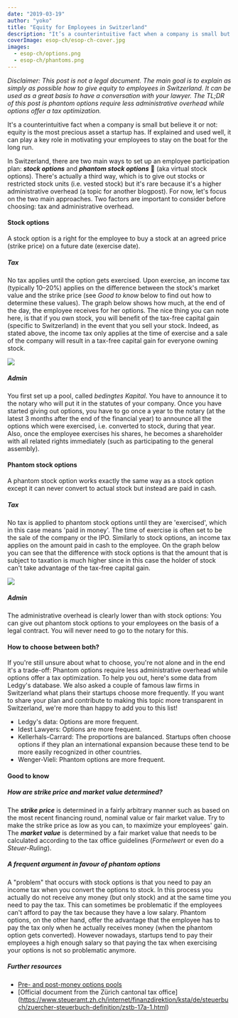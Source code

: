 ```yaml
---
date: "2019-03-19"
author: "yoko"
title: "Equity for Employees in Switzerland"
description: "It’s a counterintuitive fact when a company is small but believe it or not: equity is the most precious asset a startup has. If explained and used well, it can play a key role in motivating your employees to stay on the boat for the long run."
coverImage: esop-ch/esop-ch-cover.jpg
images:
  - esop-ch/options.png
  - esop-ch/phantoms.png
---
```


*Disclaimer: This post is not a legal document. The main goal is to explain as simply as possible how to give equity to employees in Switzerland. It can be used as a great basis to have a conversation with your lawyer. The TL;DR of this post is phantom options require less administrative overhead while options offer a tax optimization.*

It's a counterintuitive fact when a company is small but believe it or not: equity is the most precious asset a startup has. If explained and used well, it can play a key role in motivating your employees to stay on the boat for the long run.

In Switzerland, there are two main ways to set up an employee participation plan: ***stock options*** and ***phantom stock options*** 👻 (aka virtual stock options). There's actually a third way, which is to give out stocks or restricted stock units (i.e. vested stock) but it's rare because it's a higher administrative overhead (a topic for another blogpost). For now, let's focus on the two main approaches. Two factors are important to consider before choosing: tax and administrative overhead.

#### Stock options
A stock option is a right for the employee to buy a stock at an agreed price (strike price) on a future date (exercise date).

##### Tax
No tax applies until the option gets exercised. Upon exercise, an income tax (typically 10–20%) applies on the difference between the stock's market value and the strike price (see *Good to know* below to find out how to determine these values). The graph below shows how much, at the end of the day, the employee receives for her options. The nice thing you can note here, is that if  you own stock, you will benefit of the tax-free capital gain (specific to Switzerland) in the event that you sell your stock. Indeed, as stated above, the income tax only applies at the time of exercise and a sale of the company will result in a tax-free capital gain for everyone owning stock.

<Img src="options.png" />

##### Admin
You first set up a pool, called *bedingtes Kapital*. You have to announce it to the notary who will put it in the statutes of your company. Once you have started giving out options, you have to go once a year to the notary (at the latest 3 months after the end of the financial year) to announce all the options which were exercised, i.e. converted to stock, during that year. Also, once the employee exercises his shares, he becomes a shareholder with all related rights immediately (such as participating to the general assembly).

#### Phantom stock options
A phantom stock option works exactly the same way as a stock option except it can never convert to actual stock but instead are paid in cash.

##### Tax
No tax is applied to phantom stock options until they are 'exercised', which in this case means 'paid in money'. The time of exercise is often set to be the sale of the company or the IPO. Similarly to stock options, an income tax applies on the amount paid in cash to the employee. On the graph below you can see that the difference with stock options is that the amount that is subject to taxation is much higher since in this case the holder of stock can't take advantage of the tax-free capital gain.

<Img src="phantoms.png" />

##### Admin
The administrative overhead is clearly lower than with stock options: You can give out phantom stock options to your employees on the basis of a legal contract. You will never need to go to the notary for this.

#### How to choose between both?
If you're still unsure about what to choose, you're not alone and in the end it's a trade-off: Phantom options require less administrative overhead while options offer a tax optimization. To help you out, here's some data from Ledgy's database. We also asked a couple of famous law firms in Switzerland what plans their startups choose more frequently. If you want to share your plan and contribute to making this topic more transparent in Switzerland, we're more than happy to add you to this list!

* Ledgy's data: Options are more frequent.
* Idest Lawyers: Options are more frequent.
* Kellerhals-Carrard: The proportions are balanced. Startups often choose options if they plan an international expansion because these tend to be more easily recognized in other countries.
* Wenger-Vieli: Phantom options are more frequent.

#### Good to know

##### How are strike price and market value determined?
The ***strike price*** is determined in a fairly arbitrary manner such as based on the most recent financing round, nominal value or fair market value. Try to make the strike price as low as you can, to maximize your employees' gain. The ***market value*** is determined by a fair market value that needs to be calculated according to the tax office guidelines (*Formelwert* or even do a *Steuer-Ruling*).

##### A frequent argument in favour of phantom options
A "problem" that occurs with stock options is that you need to pay an income tax when you convert the options to stock. In this process you actually do not receive any money (but only stock) and at the same time you need to pay the tax. This can sometimes be problematic if the employees can't afford to pay the tax because they have a low salary. Phantom options, on the other hand, offer the advantage that the employee has to pay the tax only when he actually receives money (when the phantom option gets converted). However nowadays, startups tend to pay their employees a high enough salary so that paying the tax when exercising your options is not so problematic anymore.

##### Further resources
* [Pre- and post-money options pools](/blog/pre-and-post-money-option-pools)
* [Official document from the Zürich cantonal tax office] (https://www.steueramt.zh.ch/internet/finanzdirektion/ksta/de/steuerbuch/zuercher-steuerbuch-definition/zstb-17a-1.html)
